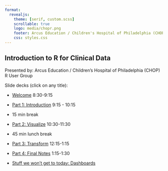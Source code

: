 ```yaml
---
format: 
  revealjs:
    theme: [serif, custom.scss]
    scrollable: true
    logo: media/chopr.png
    footer: Arcus Education / Children's Hospital of Philadelphia (CHOP) R User Group
    css: styles.css
---
```


## Introduction to R for Clinical Data {.smaller}

Presented by: Arcus Education / Children's Hospital of Philadelphia (CHOP) R User Group

Slide decks (click on any title):


* [Welcome](https://joy-payton-chop.quarto.pub/intro-to-r-for-clinical-data-2023/welcome) 8:30-9:15
* [Part 1: Introduction](https://joy-payton-chop.quarto.pub/intro-to-r-for-clinical-data-2023/introduction) 9:15 - 10:15
* 15 min break
* [Part 2: Visualize](https://joy-payton-chop.quarto.pub/intro-to-r-for-clinical-data-2023/visualize) 10:30-11:30
* 45 min lunch break
* [Part 3: Transform](https://joy-payton-chop.quarto.pub/intro-to-r-for-clinical-data-2023/transform) 12:15-1:15
* [Part 4: Final Notes](https://joy-payton-chop.quarto.pub/intro-to-r-for-clinical-data-2023/final) 1:15-1:30

* [Stuff we won't get to today: Dashboards](https://joy-payton-chop.quarto.pub/intro-to-r-for-clinical-data-2023/dashboards)
